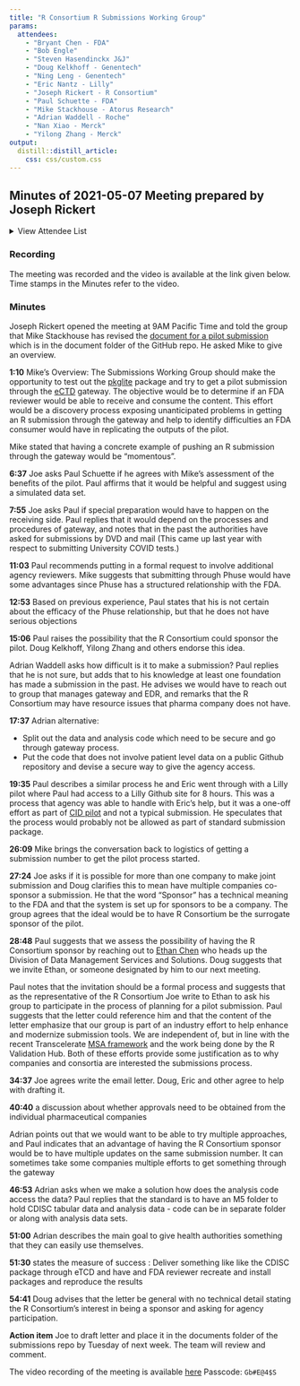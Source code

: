 ```yaml
---
title: "R Consortium R Submissions Working Group"
params:
  attendees:
    - "Bryant Chen - FDA"
    - "Bob Engle"
    - "Steven Hasendinckx J&J"
    - "Doug Kelkhoff - Genentech"
    - "Ning Leng - Genentech"
    - "Eric Nantz - Lilly"
    - "Joseph Rickert - R Consortium"
    - "Paul Schuette - FDA"
    - "Mike Stackhouse - Atorus Research"
    - "Adrian Waddell - Roche"
    - "Nan Xiao - Merck"
    - "Yilong Zhang - Merck"
output: 
  distill::distill_article:
    css: css/custom.css
---
```


## Minutes of 2021-05-07 Meeting prepared by Joseph Rickert

<details>
  <summary>View Attendee List</summary>
  <p>`r glue::glue_collapse(params$attendees, sep="<br>")`</p>
</details>

### Recording

The meeting was recorded and the video is available at the link given below. Time stamps in the Minutes refer to the video.

### Minutes

Joseph Rickert opened the meeting at 9AM Pacific Time and told the group that Mike Stackhouse has revised the [document for a pilot submission](https://github.com/RConsortium/submissions-wg/blob/main/Documents/pilot_submission_proposal.Rmd) which is in the document folder of the GitHub repo. He asked Mike to give an overview.

**1:10** Mike's Overview:
The Submissions Working Group should make the opportunity to test out the [pkglite](https://merck.github.io/pkglite/) package and try to get a pilot submission through the [eCTD](https://www.fda.gov/drugs/electronic-regulatory-submission-and-review/electronic-common-technical-document-ectd) gateway. The objective would be to determine if an FDA reviewer would be able to receive and consume the content. This effort would be a discovery process exposing unanticipated problems in getting an R submission through the gateway and help to identify difficulties an FDA consumer would have in replicating the outputs of the pilot.

Mike stated that having a concrete example of pushing an R submission through the gateway would be "momentous". 

**6:37** Joe asks Paul Schuette if he agrees with Mike's assessment of the benefits of the pilot. Paul affirms that it would be helpful and suggest using a simulated data set.

**7:55** Joe asks Paul if special preparation would have to happen on the receiving side. Paul replies that it would depend on the processes and procedures of gateway, and notes that in the past the authorities have asked for submissions by DVD and mail (This came up last year with respect to submitting University COVID tests.)

**11:03** Paul recommends putting in a formal request to involve additional agency reviewers. Mike suggests that submitting through Phuse would have some advantages since Phuse has a structured relationship with the FDA.

**12:53** Based on previous experience, Paul states that his is not certain about the efficacy of the Phuse relationship, but that he does not have serious objections

**15:06** Paul raises the possibility that the R Consortium could sponsor the pilot. Doug Kelkhoff, Yilong Zhang and others endorse this idea.

Adrian Waddell asks how difficult is it to make a submission? Paul replies that he is not sure, but adds that to his knowledge at least one foundation has made a submission in the past. He advises we would have to reach out to group that manages gateway and EDR, and remarks that the R Consortium may have resource issues that pharma company does not have.

**17:37** Adrian alternative: 

* Split out the data and analysis code which need to be secure and go through gateway process. 
* Put the code that does not involve patient level data on a public Github repository and devise a secure way to give the agency access. 

**19:35** Paul describes a similar process he and Eric went through with a Lilly pilot where Paul had access to a Lilly Github site for 8 hours. This was a process that agency was able to handle with Eric's help, but it was a one-off effort as part of [CID pilot](https://www.clinicaltrialsarena.com/news/lilly-pain-trial-protocol/) and not a typical submission. He speculates that the process would probably not be allowed as part of standard submission package. 

**26:09** Mike brings the conversation back to logistics of getting a submission number to get the pilot process started.

**27:24** Joe asks if it is possible for more than one company to make joint submission and Doug clarifies this to mean have multiple companies co-sponsor a submission. He that the word "Sponsor" has a technical meaning to the FDA and that the system is set up for sponsors to be a company. The group agrees that the ideal would be to have R Consortium be the surrogate sponsor of the pilot.

**28:48** Paul suggests that we assess the possibility of having the R Consortium sponsor by reaching out to [Ethan Chen](https://www.linkedin.com/in/ethan-chen-6b6918b/) who heads up the Division of Data Management Services and Solutions. Doug suggests that we invite Ethan, or someone designated by him to our next meeting.

Paul notes that the invitation should be a formal process and suggests that as the representative of the R Consortium Joe write to Ethan to ask his group to participate in the process of planning for a pilot submission. Paul suggests that the letter could reference him and that the content of the letter emphasize that our group is part of an industry effort to help 
enhance and modernize submission tools. We are independent of, but in line with the recent Transcelerate [MSA framework](https://www.transceleratebiopharmainc.com/wp-content/uploads/2021/04/MoA-Initiative_MSAFramework_April-2021.pdf) and the work being done by the R Validation Hub. Both of these efforts provide some justification as to why companies and consortia are interested the submissions process.

**34:37** Joe agrees write the email letter. Doug, Eric and other agree to help with drafting it.

**40:40** a discussion about whether approvals need to be obtained from the individual pharmaceutical companies

Adrian points out that we would want to be able to try multiple approaches, and Paul indicates that an advantage of having the R Consortium sponsor would be to have multiple updates on the same submission number. It can sometimes take some companies multiple efforts to get something through the gateway

**46:53**  Adrian asks when we make a solution how does the analysis code access the data? Paul replies that the standard is to have an M5 folder to hold CDISC tabular data and analysis data - code can be in separate folder or along with analysis data sets.

**51:00** Adrian describes the main goal to give health authorities something that they can easily use themselves.

**51:30** states the measure of success :
Deliver something like like the  CDISC package through eTCD and have and FDA reviewer recreate and install packages and reproduce the results

**54:41** Doug advises that the letter be general with no technical detail stating the R Consortium's interest in being a sponsor and asking for agency participation.

**Action item**
Joe to draft letter and place it in the documents folder of the submissions repo by Tuesday of next week. The team will review and comment.

The video recording of the meeting is available [here](https://zoom.us/rec/share/0xwlkKrBNSYNY9kbv_coiyMXseSnJFaR08SVQgSDhWR20YNLbMhdpjN9dbmNLpA.Sd70XVBM34WGguwW) Passcode: `Gb#E@4$S`


